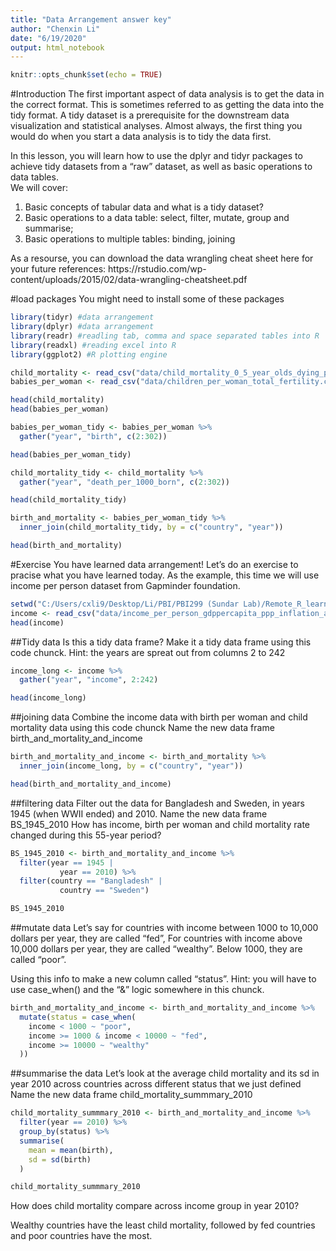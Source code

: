 ---
title: "Data Arrangement answer key"
author: "Chenxin Li"
date: "6/19/2020"
output: html_notebook
---

```{r setup, include=FALSE}
knitr::opts_chunk$set(echo = TRUE)
```

#Introduction
The first important aspect of data analysis is to get the data in the correct format. 
This is sometimes referred to as getting the data into the tidy format. 
A tidy dataset is a prerequisite for the downstream data visualization and statistical analyses. 
Almost always, the first thing you would do when you start a data analysis is to tidy the data first. 

In this lesson, you will learn how to use the dplyr and tidyr packages to achieve tidy datasets from a "raw" dataset, 
as well as basic operations to data tables.  
We will cover:

1) Basic concepts of tabular data and what is a tidy dataset? 
2) Basic operations to a data table: select, filter, mutate, group and summarise;
3) Basic operations to multiple tables: binding, joining

As a resourse, you can download the data wrangling cheat sheet here for your future references:
https://rstudio.com/wp-content/uploads/2015/02/data-wrangling-cheatsheet.pdf 


#load packages
You might need to install some of these packages 
```{r}
library(tidyr) #data arrangement
library(dplyr) #data arrangement 
library(readr) #readling tab, comma and space separated tables into R
library(readxl) #reading excel into R 
library(ggplot2) #R plotting engine 
```


```{r}
child_mortality <- read_csv("data/child_mortality_0_5_year_olds_dying_per_1000_born.csv") 
babies_per_woman <- read_csv("data/children_per_woman_total_fertility.csv") 
```
 
```{r}
head(child_mortality)
head(babies_per_woman)
```
 
```{r}
babies_per_woman_tidy <- babies_per_woman %>% 
  gather("year", "birth", c(2:302)) 

head(babies_per_woman_tidy)

child_mortality_tidy <- child_mortality %>% 
  gather("year", "death_per_1000_born", c(2:302)) 

head(child_mortality_tidy)
```

 
```{r}
birth_and_mortality <- babies_per_woman_tidy %>% 
  inner_join(child_mortality_tidy, by = c("country", "year"))

head(birth_and_mortality)
```
 
 

#Exercise 
You have learned data arrangement! Let's do an exercise to pracise what you have learned today. 
As the example, this time we will use income per person dataset from Gapminder foundation. 
```{r}
setwd("C:/Users/cxli9/Desktop/Li/PBI/PBI299 (Sundar Lab)/Remote_R_learning_v2")
income <- read_csv("data/income_per_person_gdppercapita_ppp_inflation_adjusted.csv") 
head(income)
```

##Tidy data
Is this a tidy data frame?
Make it a tidy data frame using this code chunck. 
Hint: the years are spreat out from columns 2 to 242 
```{r}
income_long <- income %>% 
  gather("year", "income", 2:242)

head(income_long)
```

##joining data 
Combine the income data with birth per woman and child mortality data using this code chunck
Name the new data frame birth_and_mortality_and_income
```{r}
birth_and_mortality_and_income <- birth_and_mortality %>% 
  inner_join(income_long, by = c("country", "year"))

head(birth_and_mortality_and_income)
```

##filtering data 
Filter out the data for Bangladesh and Sweden, in years 1945 (when WWII ended) and 2010.
Name the new data frame BS_1945_2010 
How has income, birth per woman and child mortality rate changed during this 55-year period? 
```{r}
BS_1945_2010 <- birth_and_mortality_and_income %>% 
  filter(year == 1945 |
           year == 2010) %>% 
  filter(country == "Bangladesh" |
           country == "Sweden")

BS_1945_2010
```


##mutate data 
Let's say for countries with income between 1000 to 10,000 dollars per year, they are called "fed",
For countries with income above 10,000 dollars per year, they are called "wealthy".
Below 1000, they are called "poor".  

Using this info to make a new column called "status". 
Hint: you will have to use case_when() and the "&" logic somewhere in this chunck. 
```{r}
birth_and_mortality_and_income <- birth_and_mortality_and_income %>% 
  mutate(status = case_when(
    income < 1000 ~ "poor",
    income >= 1000 & income < 10000 ~ "fed",
    income >= 10000 ~ "wealthy"
  ))
```

##summarise the data 
Let's look at the average child mortality and its sd in year 2010 across countries across different status that we just defined 
Name the new data frame child_mortality_summmary_2010
```{r}
child_mortality_summmary_2010 <- birth_and_mortality_and_income %>% 
  filter(year == 2010) %>% 
  group_by(status) %>% 
  summarise(
    mean = mean(birth),
    sd = sd(birth)
  )

child_mortality_summmary_2010
```
 
How does child mortality compare across income group in year 2010? 

Wealthy countries have the least child mortality, followed by fed countries and poor countries have the most. 







